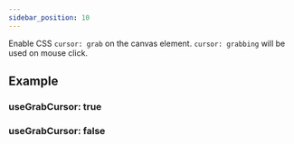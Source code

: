 ```yaml
---
sidebar_position: 10
---
```



<OptionDescriptor type="boolean" defaultVal="false" />

Enable CSS `cursor: grab` on the canvas element.
`cursor: grabbing` will be used on mouse click.

## Example
### useGrabCursor: true
<View3D src="/model/meshopt/alarm.glb" useGrabCursor={true} envmap="/texture/artist_workshop_1k.hdr" showExampleCode />

### useGrabCursor: false
<View3D src="/model/meshopt/alarm.glb" useGrabCursor={false} envmap="/texture/artist_workshop_1k.hdr" showExampleCode />
